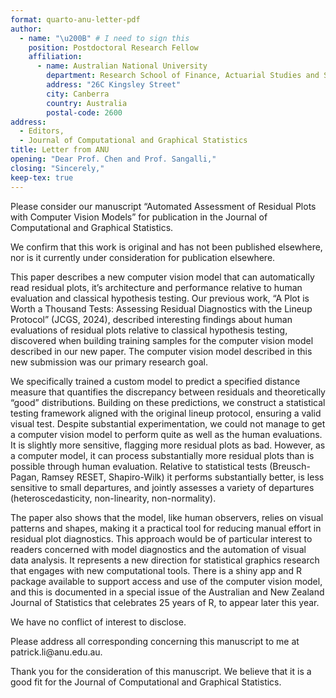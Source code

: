 ```yaml
---
format: quarto-anu-letter-pdf
author:
  - name: "\u200B" # I need to sign this
    position: Postdoctoral Research Fellow 
    affiliation:
      - name: Australian National University
        department: Research School of Finance, Actuarial Studies and Statistics
        address: "26C Kingsley Street"  
        city: Canberra
        country: Australia
        postal-code: 2600
address:
  - Editors,
  - Journal of Computational and Graphical Statistics
title: Letter from ANU
opening: "Dear Prof. Chen and Prof. Sangalli,"
closing: "Sincerely,"
keep-tex: true
---
```



Please consider our manuscript "Automated Assessment of Residual Plots with Computer Vision Models" for publication in the Journal of Computational and Graphical Statistics. 

We confirm that this work is original and has not been published elsewhere, nor is it currently under consideration for publication elsewhere.

This paper describes a new computer vision model that can automatically read residual plots, it's architecture and performance relative to human evaluation and classical hypothesis testing. Our previous work, "A Plot is Worth a Thousand Tests: Assessing Residual Diagnostics with the Lineup Protocol" (JCGS, 2024), described interesting findings about human evaluations of residual plots relative to classical hypothesis testing, discovered when building training samples for the computer vision model described in our new paper. The computer vision model described in this new submission was our primary research goal. 

We specifically trained a custom model to predict a specified distance measure that quantifies the discrepancy between residuals and theoretically "good" distributions. Building on these predictions, we construct a statistical testing framework aligned with the original lineup protocol, ensuring a valid visual test. Despite substantial experimentation, we could not manage to get a computer vision model to perform quite as well as the human evaluations. It is slightly more sensitive, flagging more residual plots as bad. However, as a computer model, it can process substantially more residual plots than is possible through human evaluation. Relative to statistical tests (Breusch-Pagan, Ramsey RESET, Shapiro-Wilk) it performs substantially better, is less sensitive to small departures, and jointly assesses a variety of departures (heteroscedasticity, non-linearity, non-normality).

The paper also shows that the model, like human observers, relies on visual patterns and shapes, making it a practical tool for reducing manual effort in residual plot diagnostics. This approach would be of particular interest to readers concerned with model diagnostics and the automation of visual data analysis. It represents a new direction for statistical graphics research that engages with new computational tools. There is a shiny app and R package available to support access and use of the computer vision model, and this is documented in a special issue of the Australian and New Zealand Journal of Statistics that celebrates 25 years of R, to appear later this year. 

We have no conflict of interest to disclose.

Please address all corresponding concerning this manuscript to me at patrick.li@anu.edu.au.

Thank you for the consideration of this manuscript. We believe that it is a good fit for the Journal of Computational and Graphical Statistics.

